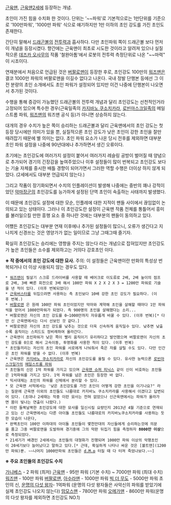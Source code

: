 [[근육맨]], [[근육맨2세]]에 등장하는 개념.

초인이 가진 힘을 수치화 한 것이다. 단위는 '~~파워'로 기본적으로는 1만단위를 기준으로 '100만파워', '1000만 파워' 식으로 얘기하지만 1만 이하의 초인 강도를 가진 초인도 존재한다.

간단히 말해서 [[드래곤볼]]의 [[전투력]]과 흡사하다. 다만 초인파워 쪽이 드래곤볼 보다 먼저 이 개념을 등장시켰다. 향간에는 근육맨이 최초로 시도한 것이라고 알려져 있으나 실질적으론 [[데즈카 오사무]]의 작품 '철완아톰'에서 로봇의 전투력 측정단위로 나온 "~~마력" 이 시조이다.

연재분에서 처음으로 언급된 것은 [[버팔로맨]]이 등장한 후로, 초인강도 100만의 [[워즈맨]]은 결코 1000만 파워의 버팔로맨을 이길수 없다고 나온다. 국내 정발 단행본 등에선 그 이전 분량의 초인 소개에서도 초인 파워가 설정되어 있지만 이건 나중에 단행본이 나오면서 추가된 것이다.

수행을 통해 증강이 가능했던 드래곤볼의 전투력 개념과 달리 초인강도는 선천적인거라 고정되어 있으며 특수한 경우(근육일족의 [[카지바노 쿠소치카라]], [[로빈마스크]]일족의 메일스트롬 파워, [[워즈맨]]의 워즈맨 공식 등)가 아니면 상승하지 않는다. 

대개의 경우 수치가 높은 쪽이 승리하는 드래곤볼과 달리 근육맨에서의 초인 강도는 첫 등장 당시에만 의미가 있을 뿐, 실질적으론 초인 강도가 낮은 초인이 강한 초인을 잘만 때려잡기 때문에 별 의미는 없다. 초인 파워 요소가 나온 당시 전후를 제외하면 대부분 초인 파워 설정을 나중에 90년대에나 추가하면서 생긴 오류이다.

초기에는 초인강도에 여러가지 설정이 붙어서 여러가지 레슬링 공방이 벌어질 때 양념으로 추가되어 경기의 긴장감을 높여주었으나 이후 설정들이 많이 번복되고 초인강도 보다는 기술 자체를 중시한 배틀 경향이 되어가면서 그러한 역할 수행은 더이상 하지 않게 되었다. (2세에서도 대부분 언급되지 않는다.)

그리고 작품이 장기화되면서 수치의 인플레이션이 발생해 나중에는 중반의 꽤나 강적이었던 [[악마장군]]의 초인강도를 능가하게 설정된 단역 초인이 속출하는 사태까지 발생했다.

이 때문에 초인강도 설정에 대한 모순, 인플레에 대한 지적이 팬들 사이에서 끊임없이 논의되고 있는 상태이다. 그러나 이 초인강도란 설정이 근육맨 작품 전체를 통틀어서 흥미를 불러일으킬 만한 흥행 요소 중 하나란 것에는 대부분의 팬들이 동의하고 있다.

어쨌든 초인강도는 대부분 연재 이후에나 추가된 설정들이 많으니, 오류가 생긴다고 지나치게 신경쓰는 것은 영양가가 없는 일이므로 그냥 그때그때 즐기자.

확실히 초인강도는 승리에는 영향을 주지는 않는다 라는 개념으로 잡혀있지만 초인강도가 높은 초인들은 소수를 제외하고는 거의다 강호초인 이다.


'''※ 작 중에서의 초인 강도에 대한 묘사.'''
주의: 이 설정들은 근육맨이란 만화의 특성상 번복되거나 더 이상 사용되지 않는 경우도 있다.


 * [[워즈맨]]이 필살기 스크류 드라이버를 사용할 때 베어크로 이도류로 2배, 2배 높이의 점프로 2배, 3배 빠른 회전으로 3배 해서 100만 파워 X 2 X 2 X 3 = 1200만 파워로 기술을 낸 적이 있다. (이후 번복되었다)
 * [[근육버스터]]를 뒤집으려면 사용하는 측 초인보다 10배 강한 초인 강도가 필요하다. (이후 번복.)
 * [[버팔로맨]] 은 원래 100만 파워 초인이었지만 악마와 계약해 초인을 살해할 때마다 1만 파워씩을 얻어서 1000만파워가 되었다. 즉 900명의 초인을 살해했다는 소리...
 * 버팔로맨은 자신의 초인 강도를 0~1000만까지 자유롭게 바꿀 수 있다. (이후 번복)[* 다만 신 근육맨에서는 다시 선보인 것 같다.]
 * 버팔로맨은 자신의 초인 강도를 낮추는 것으로 더욱 신속하게 움직일수 있다. 낮추면 낮출수록 움직이는 스피드도 정비례하여 올라간다.
 * 근육맨이 초인파워가 낮은 쪽이 빨리 움직이기 유리하다고 발언했으며 버팔로맨이 자신의 초인 강도를 0으로 해서 고속이동, 투명화를 사용한 적이 있다. (이후 번복)
 * 초인들끼리는 자신의 초인 파워를 서로에게 나눠줘서 죽은 자를 살릴 수도 있다. 다만 인간은 초인 파워를 받을 수 없다. (이후 번복)
 * 근육맨은 [[카지바노 쿠소치카라]]로 자신의 초인강도를 올릴 수 있다. 유사한 능력으론 [[로빈마스크]]일가의 [[메일스트롬 파워]]
 * 초인들의 신은 1억 파워를 가지고 있으며 [[근육맨 슈퍼 피닉스]] 같이 신이 비호하는 초인들은 1억파워를 가지고 있다. 1억 파워를 넘은 초인은 등장한 바 없다.
 * 믹서대제는 초인의 파워를 신체에서 분리할 수 있다.
 * 모 근육맨 서적에서는 '낮은 초인강도를 가진 초인이 어떻게 강한 초인을 이기나요?" 라는 질문에 근육맨 이외의 초인들도 나름대로 카지바노 쿠소치카라를 사용해서 이겼다고 답변되어 있다. (초대나 2세때는 작중 이런 묘사는 전혀 없었으나 신근육맨에서는 파워가 올라가면 몸이 빛나는 연출이 나왔다.)
 * 이런 들쭉날쭉한 초인강도에 대한 묘사를 일신시킬 요량인지 2013년 4월 기준으로 연재되고 있는 신 근육맨에서는 다른 아이돌 초인들도 나름대로의 카지바노쿠소치카라를 사용하는 듯한 모습이 나온다, 
 * 완벽초인이 100만 이하대의 아이돌 초인들이 몇천만대의 자신들에게 승리하는것에 의문을 품고 그중 버팔로맨을 도발하여 경기중에 그의 막판 뒤집기 힘을 측정하자 '''8000만 이상'''으로 측정되었다. 
 * 21세기가 배경인 2세에서는 초인들의 대형화가 진행되며 1000만 파워 이상의 악행초인이 20세기보다 늘어났다고 말하고 있다.[* 근데, 확실하게 나타나 싸운 것은 [볼트맨](1200만 파워)뿐. ~~나머지 1000만파워 초인들은 [[d.M.p]] 터질 때 다 터져 죽었나보다.~~]


'''※ 주요 초인들의 초인강도 수치'''

[[가니베스]] - 2 파워 (최저)
[[근육맨]] - 95만 파워 (기본 수치) ~ 7000만 파워 (최대 수치)
[[워즈맨]] - 100만 파워
[[버팔로맨]], [[아수라맨]] - 1000만 파워
[[빅 더 무도]] - 5000만 파워
초인의 신, [[운명의 다섯 왕자]]- 1억파워
(운명의 다섯 왕자들은 사악신의 파워를 받았기에 실제 초인강도 나오지 않는다)
[[맘모스맨]] - 7800만 파워
[[오메가맨]]  - 8600만 파워(운명의 다섯 왕자를 제외하면 초인강도 NO.1)
